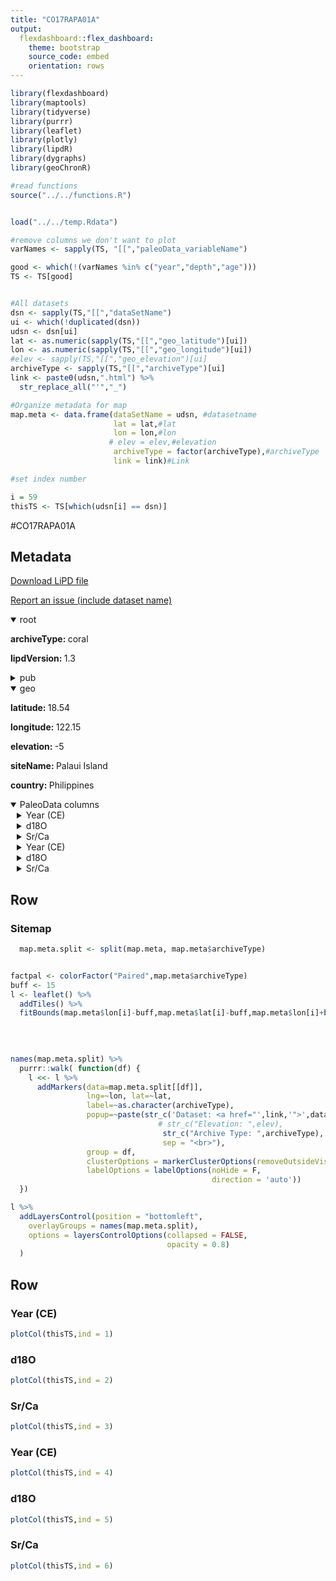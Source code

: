 ```yaml
---
title: "CO17RAPA01A"
output: 
  flexdashboard::flex_dashboard:
    theme: bootstrap
    source_code: embed
    orientation: rows
---
```


```r
library(flexdashboard)
library(maptools)
library(tidyverse)
library(purrr)
library(leaflet)
library(plotly)
library(lipdR)
library(dygraphs)
library(geoChronR)

#read functions
source("../../functions.R")


load("../../temp.Rdata")

#remove columns we don't want to plot
varNames <- sapply(TS, "[[","paleoData_variableName")

good <- which(!(varNames %in% c("year","depth","age")))
TS <- TS[good]


#All datasets
dsn <- sapply(TS,"[[","dataSetName")
ui <- which(!duplicated(dsn))
udsn <- dsn[ui]
lat <- as.numeric(sapply(TS,"[[","geo_latitude")[ui])
lon <- as.numeric(sapply(TS,"[[","geo_longitude")[ui])
#elev <- sapply(TS,"[[","geo_elevation")[ui]
archiveType <- sapply(TS,"[[","archiveType")[ui]
link <- paste0(udsn,".html") %>% 
  str_replace_all("'","_")

#Organize metadata for map
map.meta <- data.frame(dataSetName = udsn, #datasetname
                       lat = lat,#lat
                       lon = lon,#lon
                      # elev = elev,#elevation
                       archiveType = factor(archiveType),#archiveType
                       link = link)#Link

#set index number

i = 59
thisTS <- TS[which(udsn[i] == dsn)]
```
#CO17RAPA01A

Metadata {.sidebar}
-------------------------------------
[Download LiPD file](CO17RAPA01A.lpd)
            

[Report an issue (include dataset name)](https://github.com/nickmckay/LiPDverse/issues)

<details open style="margin-left: 0px">
<summary>root</summary>
<p style="margin-left: 0px"><strong>archiveType: </strong>coral
<p style="margin-left: 0px"><strong>lipdVersion: </strong>1.3
</details>
<details>
<summary>pub</summary>
<details style="margin-left: 10px">
<summary>pub1</summary>
<p style="margin-left: 10px"><strong>journal: </strong>Paleoceanography
<p style="margin-left: 10px"><strong>volume: </strong>32
<p style="margin-left: 10px"><strong>pages: </strong>424-438
<p style="margin-left: 10px"><strong>title: </strong>Diploastrea heliopora Sr/Ca and δ18O records from northeast Luzon, Philippines: An assessment of interspecies coral proxy calibrations and climate controls of sea surface temperature and salinity
<p style="margin-left: 10px"><strong>DOI: </strong>10.1002/2017PA003098
</details>
</details>
<details open style="margin-left: 0px">
<summary>geo</summary>
<p style="margin-left: 0px"><strong>latitude: </strong>18.54
<p style="margin-left: 0px"><strong>longitude: </strong>122.15
<p style="margin-left: 0px"><strong>elevation: </strong>-5
<p style="margin-left: 0px"><strong>siteName: </strong>Palaui Island
<p style="margin-left: 0px"><strong>country: </strong>Philippines
</details>
<details open>
<summary>PaleoData columns</summary>
<details style="margin-left: 10px">
<summary>Year (CE)</summary>
<p style="margin-left: 10px"><strong>TSid: </strong>WEB0bc2e8c4
<p style="margin-left: 10px"><strong>variableName: </strong>Year (CE)
<p style="margin-left: 10px"><strong>units: </strong>unitless
<p style="margin-left: 10px"><strong>description: </strong>Year for both corals
</details>
<details style="margin-left: 10px">
<summary>d18O</summary>
<p style="margin-left: 10px"><strong>TSid: </strong>WEB0e874eb3
<p style="margin-left: 10px"><strong>variableName: </strong>d18O
<p style="margin-left: 10px"><strong>units: </strong>per mil
<p style="margin-left: 10px"><strong>description: </strong>oxygen isotopes for Diploastrea heliopora coral monthly values
</details>
<details style="margin-left: 10px">
<summary>Sr/Ca</summary>
<p style="margin-left: 10px"><strong>TSid: </strong>WEB34c958f0
<p style="margin-left: 10px"><strong>variableName: </strong>Sr/Ca
<p style="margin-left: 10px"><strong>units: </strong>mmol/mol
<p style="margin-left: 10px"><strong>description: </strong>Diploastrea heliopora Sr/Ca monthly values
</details>
<details style="margin-left: 10px">
<summary>Year (CE)</summary>
<p style="margin-left: 10px"><strong>TSid: </strong>WEB908959f3
<p style="margin-left: 10px"><strong>variableName: </strong>Year (CE)
<p style="margin-left: 10px"><strong>units: </strong>unitless
<p style="margin-left: 10px"><strong>description: </strong>Year for both corals
</details>
<details style="margin-left: 10px">
<summary>d18O</summary>
<p style="margin-left: 10px"><strong>TSid: </strong>WEB9aced55a
<p style="margin-left: 10px"><strong>variableName: </strong>d18O
<p style="margin-left: 10px"><strong>units: </strong>per mil
<p style="margin-left: 10px"><strong>description: </strong>oxygen isotopes for Porites lobata coral monthly values
</details>
<details style="margin-left: 10px">
<summary>Sr/Ca</summary>
<p style="margin-left: 10px"><strong>TSid: </strong>WEB1b49cf10
<p style="margin-left: 10px"><strong>variableName: </strong>Sr/Ca
<p style="margin-left: 10px"><strong>units: </strong>mmol/mol
<p style="margin-left: 10px"><strong>description: </strong>Sr/Ca for Diploastrea heliopora coral monthly values
</details>

Row
-----------------------------------------------------------------------

### Sitemap

```r
  map.meta.split <- split(map.meta, map.meta$archiveType)


factpal <- colorFactor("Paired",map.meta$archiveType)
buff <- 15
l <- leaflet() %>% 
  addTiles() %>% 
  fitBounds(map.meta$lon[i]-buff,map.meta$lat[i]-buff,map.meta$lon[i]+buff,map.meta$lat[i]+buff)
  

  
  
names(map.meta.split) %>%
  purrr::walk( function(df) {
    l <<- l %>%
      addMarkers(data=map.meta.split[[df]],
                 lng=~lon, lat=~lat,
                 label=~as.character(archiveType),
                 popup=~paste(str_c('Dataset: <a href="',link,'">',dataSetName,'</a>'),
                                 # str_c("Elevation: ",elev),
                                  str_c("Archive Type: ",archiveType),
                                  sep = "<br>"),
                 group = df,
                 clusterOptions = markerClusterOptions(removeOutsideVisibleBounds = F),
                 labelOptions = labelOptions(noHide = F,
                                             direction = 'auto'))
  })

l %>%
  addLayersControl(position = "bottomleft",
    overlayGroups = names(map.meta.split),
    options = layersControlOptions(collapsed = FALSE,
                                   opacity = 0.8)
  )
```

Row {.tabset .tabset-fade}
-----------------------------------------------------------------------

### Year (CE)
```r
plotCol(thisTS,ind = 1)
```

### d18O
```r
plotCol(thisTS,ind = 2)
```

### Sr/Ca
```r
plotCol(thisTS,ind = 3)
```

### Year (CE)
```r
plotCol(thisTS,ind = 4)
```

### d18O
```r
plotCol(thisTS,ind = 5)
```

### Sr/Ca
```r
plotCol(thisTS,ind = 6)
```
